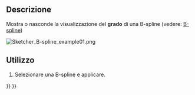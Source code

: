 <languages/>

{{Docnav/it
|[[Sketcher_ArcOverlay/it|Mostra/nascondi helper circolare per gli archi]]
|[[Sketcher_BSplinePolygon/it|Mostra/nascondi il poligono di controllo della B-spine]]
|[[Sketcher_Workbench/it|Sketcher]]
|IconL=Sketcher_ArcOverlay.svg
|IconR=Sketcher_BSplinePolygon.svg
|IconC=Workbench_Sketcher.svg
}}

<div class="mw-translate-fuzzy">
{{GuiCommand/it
|Name=Sketcher BSplineDegree
|Name/it=Grado della B-spline
|Workbenches=[[Sketcher Workbench/it|Sketcher]]
|MenuLocation=Sketch → Sketcher B-spline tools → Mostra/Nascondi il grado della B-spline
|Version=0.17
SeeAlso=[[Sketcher_CompCreateBSpline/it|Crea B-spline]]
}}
</div>

<span id="Description"></span>
==Descrizione==

<div class="mw-translate-fuzzy">
Mostra o nasconde la visualizzazione del '''grado''' di una B-spline (vedere:  [https://en.wikipedia.org/wiki/B-spline B-spline])
</div>

[[File:Sketcher B-spline example01.png]]
{{Caption|The number 3 (green, without brackets) in the center refers to the [[Sketcher_BSplineIncreaseDegree|degree]] of the B-spline.}}

<span id="Usage"></span>
==Utilizzo==

<div class="mw-translate-fuzzy">
# Selezionare una B-spline e applicare.
</div>


{{Docnav/it
|[[Sketcher_ArcOverlay/it|Mostra/nascondi helper circolare per gli archi]]
|[[Sketcher_BSplinePolygon/it|Mostra/nascondi il poligono di controllo della B-spine]]
|[[Sketcher_Workbench/it|Sketcher]]
|IconL=Sketcher_ArcOverlay.svg
|IconR=Sketcher_BSplinePolygon.svg
|IconC=Workbench_Sketcher.svg
}}

{{Sketcher_Tools_navi{{#translation:}}}}
{{Userdocnavi{{#translation:}}}}